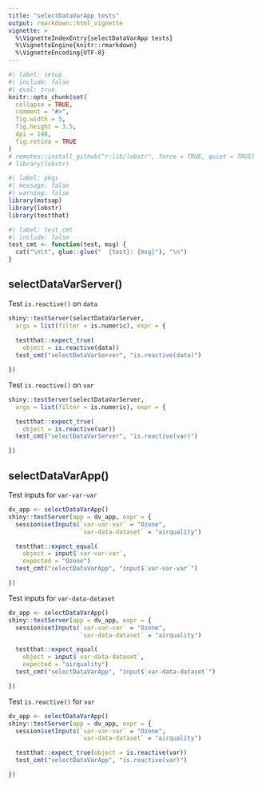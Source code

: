 ```yaml
---
title: "selectDataVarApp tests"
output: rmarkdown::html_vignette
vignette: >
  %\VignetteIndexEntry{selectDataVarApp tests}
  %\VignetteEngine{knitr::rmarkdown}
  %\VignetteEncoding{UTF-8}
---
```


```r
#| label: setup
#| include: false
#| eval: true
knitr::opts_chunk$set(
  collapse = TRUE,
  comment = "#>",
  fig.width = 5,
  fig.height = 3.5,
  dpi = 140,
  fig.retina = TRUE
)
# remotes::install_github("r-lib/lobstr", force = TRUE, quiet = TRUE)
# library(lobstr)
```

```r
#| label: pkgs
#| message: false
#| warning: false
library(mstsap)
library(lobstr)
library(testthat)
```


```r
#| label: test_cmt 
#| include: false
test_cmt <- function(test, msg) {
  cat("\n\t", glue::glue("  {test}: {msg}"), "\n")
}

```

## selectDataVarServer()

Test `is.reactive()` on `data`

```r
shiny::testServer(selectDataVarServer, 
  args = list(filter = is.numeric), expr = {
    
  testthat::expect_true(
    object = is.reactive(data))
  test_cmt("selectDataVarServer", "is.reactive(data)")

})
```

Test `is.reactive()` on `var`

```r
shiny::testServer(selectDataVarServer, 
  args = list(filter = is.numeric), expr = {

  testthat::expect_true(
    object = is.reactive(var))
  test_cmt("selectDataVarServer", "is.reactive(var)")

})
```


## selectDataVarApp()

Test inputs for `var-var-var`

```r
dv_app <- selectDataVarApp()
shiny::testServer(app = dv_app, expr = {
  session$setInputs(`var-var-var` = "Ozone",
                    `var-data-dataset` = "airquality")

  testthat::expect_equal(
    object = input$`var-var-var`,
    expected = "Ozone")
  test_cmt("selectDataVarApp", "input$`var-var-var`")

})
```

Test inputs for `var-data-dataset`

```r
dv_app <- selectDataVarApp()
shiny::testServer(app = dv_app, expr = {
  session$setInputs(`var-var-var` = "Ozone",
                    `var-data-dataset` = "airquality")

  testthat::expect_equal(
    object = input$`var-data-dataset`,
    expected = "airquality")
  test_cmt("selectDataVarApp", "input$`var-data-dataset`")

})
```

Test `is.reactive()` for `var`

```r
dv_app <- selectDataVarApp()
shiny::testServer(app = dv_app, expr = {
  session$setInputs(`var-var-var` = "Ozone",
                    `var-data-dataset` = "airquality")

  testthat::expect_true(object = is.reactive(var))
  test_cmt("selectDataVarApp", "is.reactive(var)")

})
```

